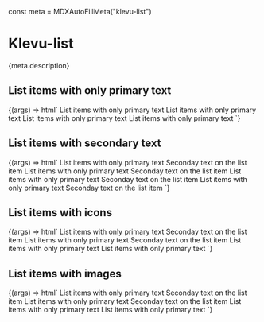 const meta = MDXAutoFillMeta("klevu-list")

<Meta title="Atoms/List" component="klevu-list" argTypes={meta.argTypes} parameters={meta.parameters} />

# Klevu-list

<Description>{meta.description}</Description>

## List items with only primary text

<Canvas>
  <Story name="List">
    {(args) => html`
      <klevu-list>
        <span slot="primary">List items with only primary text</span>
      </klevu-list>
      <klevu-list>
        <span slot="primary">List items with only primary text</span>
      </klevu-list>
      <klevu-list>
        <span slot="primary">List items with only primary text</span>
      </klevu-list>
      <klevu-list>
        <span slot="primary">List items with only primary text</span>
      </klevu-list>
    `}
  </Story>
</Canvas>

## List items with secondary text

<Canvas>
  <Story name="List with secondary text">
    {(args) => html`
      <klevu-list>
        <span slot="primary">List items with only primary text</span>
        <span slot="secondary">Seconday text on the list item</span>
      </klevu-list>
      <klevu-list>
        <span slot="primary">List items with only primary text</span>
        <span slot="secondary">Seconday text on the list item</span>
      </klevu-list>
      <klevu-list>
        <span slot="primary">List items with only primary text</span>
        <span slot="secondary">Seconday text on the list item</span>
      </klevu-list>
      <klevu-list>
        <span slot="primary">List items with only primary text</span>
        <span slot="secondary">Seconday text on the list item</span>
      </klevu-list>
    `}
  </Story>
</Canvas>

## List items with icons

<Canvas>
  <Story name="List with icons">
    {(args) => html`
      <klevu-list icon="check">
        <span slot="primary">List items with only primary text</span>
        <span slot="secondary">Seconday text on the list item</span>
      </klevu-list>
      <klevu-list icon="search">
        <span slot="primary">List items with only primary text</span>
        <span slot="secondary">Seconday text on the list item</span>
      </klevu-list>
      <klevu-list icon="palette">
        <span slot="primary">List items with only primary text</span>
      </klevu-list>
      <klevu-list icon="nature">
        <span slot="primary">List items with only primary text</span>
      </klevu-list>
    `}
  </Story>
</Canvas>

## List items with images

<Canvas>
  <Story name="List with images">
    {(args) => html`
      <klevu-list image="https://picsum.photos/200">
        <span slot="primary">List items with only primary text</span>
        <span slot="secondary">Seconday text on the list item</span>
      </klevu-list>
      <klevu-list image="https://picsum.photos/300">
        <span slot="primary">List items with only primary text</span>
        <span slot="secondary">Seconday text on the list item</span>
      </klevu-list>
      <klevu-list image="https://picsum.photos/220">
        <span slot="primary">List items with only primary text</span>
      </klevu-list>
      <klevu-list image="https://picsum.photos/400">
        <span slot="primary">List items with only primary text</span>
      </klevu-list>
    `}
  </Story>
</Canvas>
